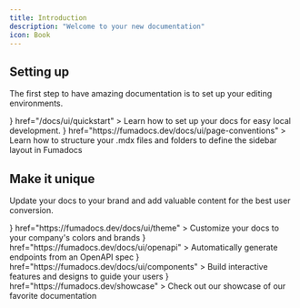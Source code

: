 ```yaml
---
title: Introduction
description: "Welcome to your new documentation"
icon: Book
---
```

## Setting up

The first step to have amazing documentation is to set up your editing environments.

<Cards cols={2}>
  <Card
    title="Quickstart"
    icon={<PlayIcon />}
    href="/docs/ui/quickstart"
  >
    Learn how to set up your docs for easy local development.
  </Card>
<Card
  title="Routing"
  icon={<FilesIcon />}
  href="https://fumadocs.dev/docs/ui/page-conventions"
>
  Learn how to structure your .mdx files and folders to define the sidebar layout in Fumadocs
</Card>
</Cards>

## Make it unique

Update your docs to your brand and add valuable content for the best user conversion.

<Cards cols={2}>
  <Card
    title="Customize Style"
    icon={<PaletteIcon />}
    href="https://fumadocs.dev/docs/ui/theme"
  >
    Customize your docs to your company's colors and brands
  </Card>
  <Card
    title="Reference APIs"
    icon={<WebhookIcon />}
    href="https://fumadocs.dev/docs/ui/openapi"
  >
    Automatically generate endpoints from an OpenAPI spec
  </Card>
  <Card
    title="Add Components"
    icon={<PuzzleIcon />}
    href="https://fumadocs.dev/docs/ui/components"
  >
    Build interactive features and designs to guide your users
  </Card>
  <Card
    title="Get Inspiration"
    icon={<SparklesIcon />}
    href="https://fumadocs.dev/showcase"
  >
    Check out our showcase of our favorite documentation
  </Card>
</Cards>